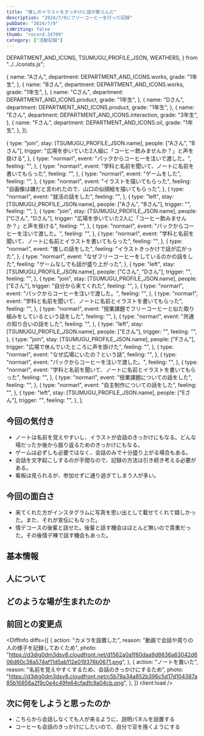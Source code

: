 ```yaml
---
title: "推しのイラストをきっかけに話が膨らんだ"
description: "2024/7/9にフリーコーヒーを行った記録"
pubDate: "2024/7/9"
isWriting: false
thumb: "record-24709"
category: ["活動記録"]
---
```


  DEPARTMENT_AND_ICONS,
  TSUMUGU_PROFILE_JSON,
  WEATHERS,
} from "../../consts.js";

  {
    name: "Aさん",
    department: DEPARTMENT_AND_ICONS.works,
    grade: "1年生",
  },
  {
    name: "Bさん",
    department: DEPARTMENT_AND_ICONS.works,
    grade: "1年生",
  },
  {
    name: "Cさん",
    department: DEPARTMENT_AND_ICONS.product,
    grade: "1年生",
  },
  {
    name: "Dさん",
    department: DEPARTMENT_AND_ICONS.product,
    grade: "1年生",
  },
  {
    name: "Eさん",
    department: DEPARTMENT_AND_ICONS.interaction,
    grade: "3年生",
  },
  {
    name: "Fさん",
    department: DEPARTMENT_AND_ICONS.oil,
    grade: "1年生",
  },
]);

  {
    type: "join",
    stay: [TSUMUGU_PROFILE_JSON.name],
    people: ["Aさん", "Bさん"],
    trigger: "広場を歩いていた2人組に「コーヒー飲みませんか？」と声を掛ける",
  },
  {
    type: "normarl",
    event: "パックからコーヒーを注いで渡した。",
    feeling: "",
  },
  {
    type: "normarl",
    event: "学科と名前を聞いて、ノートに名前を書いてもらった",
    feeling: "",
  },
  {
    type: "normarl",
    event: "ゲームをした",
    feeling: "",
  },
  {
    type: "normarl",
    event: "イラストを描いてもらった",
    feeling: "自画像は嫌だと言われたので、山口の似顔絵を描いてもらった",
  },
  {
    type: "normarl",
    event: "就活の話をした",
    feeling: "",
  },
  {
    type: "left",
    stay: [TSUMUGU_PROFILE_JSON.name],
    people: ["Aさん", "Bさん"],
    trigger: "",
    feeling: "",
  },
  {
    type: "join",
    stay: [TSUMUGU_PROFILE_JSON.name],
    people: ["Cさん", "Dさん"],
    trigger: "広場を歩いていた2人に「コーヒー飲みませんか？」と声を掛ける",
    feeling: "",
  },
  {
    type: "normarl",
    event: "パックからコーヒーを注いで渡した。",
    feeling: "",
  },
  {
    type: "normarl",
    event: "学科と名前を聞いて、ノートに名前とイラストを書いてもらった",
    feeling: "",
  },
  {
    type: "normarl",
    event: "推しの話をした",
    feeling: "イラストきっかけで話が広がった",
  },
  {
    type: "normarl",
    event: "なぜフリーコーヒーをしているのかの話をした",
    feeling: "ゲームなしでも話が盛り上がった",
  },
  {
    type: "left",
    stay: [TSUMUGU_PROFILE_JSON.name],
    people: ["Cさん", "Dさん"],
    trigger: "",
    feeling: "",
  },
  {
    type: "join",
    stay: [TSUMUGU_PROFILE_JSON.name],
    people: ["Eさん"],
    trigger: "自分から来てくれた",
    feeling: "",
  },
  {
    type: "normarl",
    event: "パックからコーヒーを注いで渡した。",
    feeling: "",
  },
  {
    type: "normarl",
    event: "学科と名前を聞いて、ノートに名前とイラストを書いてもらった",
    feeling: "",
  },
  {
    type: "normarl",
    event: "授業課題でフリーコーヒーと似た取り組みをしているという話をした",
    feeling: "",
  },
  {
    type: "normarl",
    event: "共通の知り合いの話をした",
    feeling: "",
  },
  {
    type: "left",
    stay: [TSUMUGU_PROFILE_JSON.name],
    people: ["Eさん"],
    trigger: "",
    feeling: "",
  },
  {
    type: "join",
    stay: [TSUMUGU_PROFILE_JSON.name],
    people: ["Fさん"],
    trigger: "広場で休んでいたところに声を掛けた",
    feeling: "",
  },
  {
    type: "normarl",
    event: "なぜ広場にいたの？という話",
    feeling: "",
  },
  {
    type: "normarl",
    event: "パックからコーヒーを注いで渡した。",
    feeling: "",
  },
  {
    type: "normarl",
    event: "学科と名前を聞いて、ノートに名前とイラストを書いてもらった",
    feeling: "",
  },
  {
    type: "normarl",
    event: "授業課題についての話をした",
    feeling: "",
  },
  {
    type: "normarl",
    event: "自主制作についての話をした",
    feeling: "",
  },
  {
    type: "left",
    stay: [TSUMUGU_PROFILE_JSON.name],
    people: ["Eさん"],
    trigger: "",
    feeling: "",
  },
];

## 今回の気付き

- ノートは名前を覚えやすいし、イラストが会話のきっかけにもなる。どんな場だったか後から振り返るためのきっかけにもなる。
- ゲームは必ずしも必要ではなく、会話のみで十分盛り上がる場合もある。
- 会話を文字起こしするのが手間なので、記録の方法は引き続き考える必要がある。
- 看板は見られるが、参加せずに通り過ぎてしまう人が多い。

## 今回の面白さ

- 来てくれた方がインスタグラムに写真を思い出として載せてくれて嬉しかった。また、それが宣伝にもなった。
- 情デコースの後輩と話せた。後輩と話す機会はほとんど無いので貴重だった。その後情デ棟で話す機会もあった。

## 基本情報

<PostBasicInfo
  date="2024-07-09"
  otherEventDates={eventDates}
  weather="晴れのち曇り"
  temp="31"
  place="東学広場 デザイン棟側"
/>

## 人について

<TsumuguInfo
  condition="とても元気"
  comment="インスタのストーリーで宣伝してもらった写真"
  photo="https://d3djg0dm3dsv8.cloudfront.net/596339c70953e187e6cb70abecb19a8e60a9b8e5a79089df7bc08cd3c5be69e6.png"
  client:load
/>

<VisitorsInfo visitors={peopleWithColor} />

## どのような場が生まれたのか

<EventsInfo overview="" people={peopleWithColor} events={events} />

## 前回との変更点

<DiffInfo
  diffs={[
    {
      action: "カメラを設置した",
      reason: "動画で会話や周りの人の様子を記録しておくため",
      photo:
        "https://d3djg0dm3dsv8.cloudfront.net/d1562a0a1f60daa9d8636a63042d606d60c38a574af11d5ab112e019376b0671.png",
    },
    {
      action: "ノートを置いた",
      reason: "名前を覚えやすくするため、会話のきっかけにするため",
      photo:
        "https://d3djg0dm3dsv8.cloudfront.net/c5b78a34a852b396c5d17d104387a85b16856a2f9c0e4c49fe64cfadfc9a04cb.png",
    },
  ]}
  client:load
/>

## 次に何をしようと思ったのか

- こちらから会話しなくても人が来るように、説明パネルを設置する
- コーヒーも会話のきっかけにしたいので、自分で豆を挽くようにする
